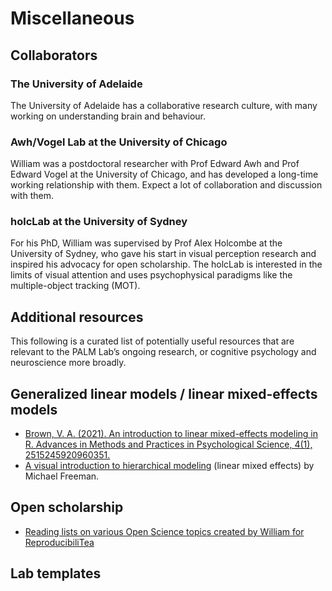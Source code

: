 # Miscellaneous

## Collaborators

### The University of Adelaide

The University of Adelaide has a collaborative research culture, with many working on understanding brain and behaviour.

### Awh/Vogel Lab at the University of Chicago

William was a postdoctoral researcher with Prof Edward Awh and Prof Edward Vogel at the University of Chicago, and has developed a long-time working relationship with them. Expect a lot of collaboration and discussion with them.

### holcLab at the University of Sydney

For his PhD, William was supervised by Prof Alex Holcombe at the University of Sydney, who gave his start in visual perception research and inspired his advocacy for open scholarship. The holcLab is interested in the limits of visual attention and uses psychophysical paradigms like the multiple-object tracking (MOT).

## Additional resources

This following is a curated list of potentially useful resources that are relevant to the PALM Lab's ongoing research, or cognitive psychology and neuroscience more broadly.

## Generalized linear models / linear mixed-effects models

* [Brown, V. A. (2021). An introduction to linear mixed-effects modeling in R. Advances in Methods and Practices in Psychological Science, 4(1), 2515245920960351.](https://journals.sagepub.com/doi/full/10.1177/2515245920960351)
* [A visual introduction to hierarchical modeling](http://mfviz.com/hierarchical-models/) (linear mixed effects) by Michael Freeman.

## Open scholarship

* [Reading lists on various Open Science topics created by William for ReproducibiliTea](https://williamngiam.github.io/reading_lists/)

## Lab templates


